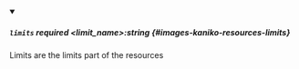 
<details className="config-field" data-expandable="false" open>
<summary>

##### `limits` <span class="config-field-required" data-required="false">required</span> <span class="config-field-type">&lt;limit_name&gt;:string</span> <span class="config-field-default"></span> <span class="config-field-enum"></span> {#images-kaniko-resources-limits}

Limits are the limits part of the resources

</summary>



</details>

